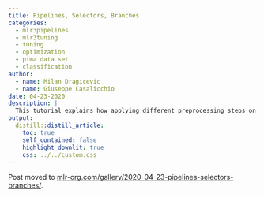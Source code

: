 ```yaml
---
title: Pipelines, Selectors, Branches
categories:
  - mlr3pipelines
  - mlr3tuning
  - tuning
  - optimization
  - pima data set
  - classification
author:
  - name: Milan Dragicevic
  - name: Giuseppe Casalicchio
date: 04-23-2020
description: |
  This tutorial explains how applying different preprocessing steps on different features and branching of preprocessing steps can be achieved using the mlr3pipelines package.
output:
  distill::distill_article:
    toc: true
    self_contained: false
    highlight_downlit: true
    css: ../../custom.css
---
```


Post moved to [mlr-org.com/gallery/2020-04-23-pipelines-selectors-branches/](https://mlr-org.com/gallery/2020-04-23-pipelines-selectors-branches/).
